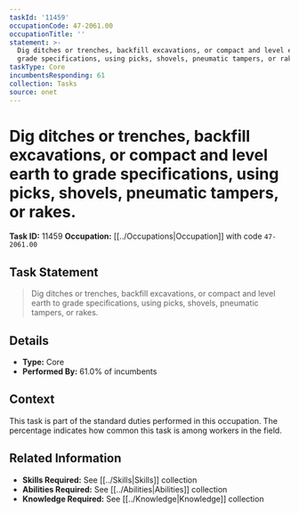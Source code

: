 ```yaml
---
taskId: '11459'
occupationCode: 47-2061.00
occupationTitle: ''
statement: >-
  Dig ditches or trenches, backfill excavations, or compact and level earth to
  grade specifications, using picks, shovels, pneumatic tampers, or rakes.
taskType: Core
incumbentsResponding: 61
collection: Tasks
source: onet
---
```

# Dig ditches or trenches, backfill excavations, or compact and level earth to grade specifications, using picks, shovels, pneumatic tampers, or rakes.

**Task ID:** 11459
**Occupation:** [[../Occupations|Occupation]] with code `47-2061.00`

## Task Statement

> Dig ditches or trenches, backfill excavations, or compact and level earth to grade specifications, using picks, shovels, pneumatic tampers, or rakes.

## Details

- **Type:** Core
- **Performed By:** 61.0% of incumbents

## Context

This task is part of the standard duties performed in this occupation. The percentage indicates how common this task is among workers in the field.

## Related Information

- **Skills Required:** See [[../Skills|Skills]] collection
- **Abilities Required:** See [[../Abilities|Abilities]] collection
- **Knowledge Required:** See [[../Knowledge|Knowledge]] collection
